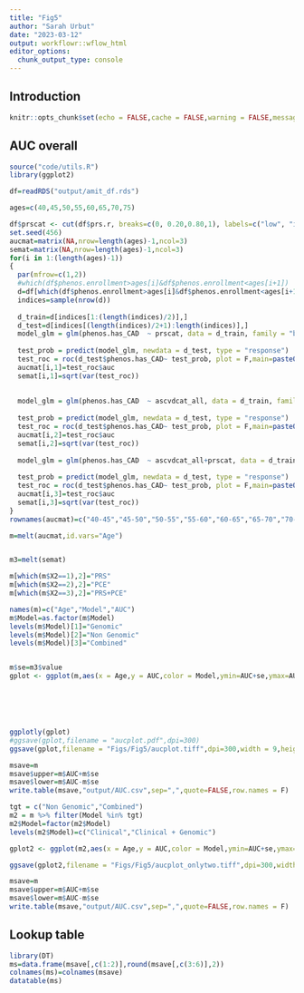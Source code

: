 ```yaml
---
title: "Fig5"
author: "Sarah Urbut"
date: "2023-03-12"
output: workflowr::wflow_html
editor_options:
  chunk_output_type: console
---
```


## Introduction

```r
knitr::opts_chunk$set(echo = FALSE,cache = FALSE,warning = FALSE,message = FALSE,fig.path = "./Figs/")

```

## AUC overall

```r
source("code/utils.R")
library(ggplot2)

df=readRDS("output/amit_df.rds")

ages=c(40,45,50,55,60,65,70,75)

df$prscat <- cut(df$prs.r, breaks=c(0, 0.20,0.80,1), labels=c("low", "intermediate","high"))
set.seed(456)
aucmat=matrix(NA,nrow=length(ages)-1,ncol=3)
semat=matrix(NA,nrow=length(ages)-1,ncol=3)
for(i in 1:(length(ages)-1))
{
  par(mfrow=c(1,2))
  #which(df$phenos.enrollment>ages[i]&df$phenos.enrollment<ages[i+1])
  d=df[which(df$phenos.enrollment>ages[i]&df$phenos.enrollment<ages[i+1]),]
  indices=sample(nrow(d))
  
  d_train=d[indices[1:(length(indices)/2)],]
  d_test=d[indices[(length(indices)/2+1):length(indices)],]
  model_glm = glm(phenos.has_CAD  ~ prscat, data = d_train, family = "binomial")
  
  test_prob = predict(model_glm, newdata = d_test, type = "response")
  test_roc = roc(d_test$phenos.has_CAD~ test_prob, plot = F,main=paste0("PRS,age",ages[i],"to",ages[i+1]))
  aucmat[i,1]=test_roc$auc
  semat[i,1]=sqrt(var(test_roc))
  
  
  model_glm = glm(phenos.has_CAD  ~ ascvdcat_all, data = d_train, family = "binomial")
  
  test_prob = predict(model_glm, newdata = d_test, type = "response")
  test_roc = roc(d_test$phenos.has_CAD~ test_prob, plot = F,main=paste0("PCE,age",ages[i],"to",ages[i+1]))
  aucmat[i,2]=test_roc$auc
  semat[i,2]=sqrt(var(test_roc))
  
  model_glm = glm(phenos.has_CAD  ~ ascvdcat_all+prscat, data = d_train, family = "binomial")
  
  test_prob = predict(model_glm, newdata = d_test, type = "response")
  test_roc = roc(d_test$phenos.has_CAD~ test_prob, plot = F,main=paste0("PCE+PRS,age",ages[i],"to",ages[i+1]))
  aucmat[i,3]=test_roc$auc
  semat[i,3]=sqrt(var(test_roc))
}
rownames(aucmat)=c("40-45","45-50","50-55","55-60","60-65","65-70","70-75")

m=melt(aucmat,id.vars="Age")


m3=melt(semat)

m[which(m$X2==1),2]="PRS"
m[which(m$X2==2),2]="PCE"
m[which(m$X2==3),2]="PRS+PCE"

names(m)=c("Age","Model","AUC")
m$Model=as.factor(m$Model)
levels(m$Model)[1]="Genomic"
levels(m$Model)[2]="Non Genomic"
levels(m$Model)[3]="Combined"


m$se=m3$value
gplot <- ggplot(m,aes(x = Age,y = AUC,color = Model,ymin=AUC+se,ymax=AUC-se))+geom_point()+geom_line(aes(group=Model,color =Model),linewidth=3)+geom_pointrange()+ylim(0.5,1)+scale_color_manual(values=c("tomato","cornflowerblue","darkorchid4"))+theme_classic(base_size = 25)+theme(axis.text.x = element_text(angle = 90))






ggplotly(gplot)
#ggsave(gplot,filename = "aucplot.pdf",dpi=300)
ggsave(gplot,filename = "Figs/Fig5/aucplot.tiff",dpi=300,width = 9,height = 7)

msave=m
msave$upper=m$AUC+m$se
msave$lower=m$AUC-m$se
write.table(msave,"output/AUC.csv",sep=",",quote=FALSE,row.names = F)
```

```r
tgt = c("Non Genomic","Combined")
m2 = m %>% filter(Model %in% tgt)
m2$Model=factor(m2$Model)
levels(m2$Model)=c("Clinical","Clinical + Genomic")

gplot2 <- ggplot(m2,aes(x = Age,y = AUC,color = Model,ymin=AUC+se,ymax=AUC-se))+geom_point()+geom_line(aes(group=Model,color =Model),linewidth=3)+geom_pointrange()+ylim(0.5,0.8)+scale_color_manual(values=c("cornflowerblue","darkorchid4"))+theme_classic(base_size = 25)+theme(axis.text.x = element_text(angle = 90))+labs(x="Age at risk estimation, years",y="AUC")

ggsave(gplot2,filename = "Figs/Fig5/aucplot_onlytwo.tiff",dpi=300,width = 9,height = 7)

msave=m
msave$upper=m$AUC+m$se
msave$lower=m$AUC-m$se
write.table(msave,"output/AUC.csv",sep=",",quote=FALSE,row.names = F)
```



## Lookup table

```r
library(DT)
ms=data.frame(msave[,c(1:2)],round(msave[,c(3:6)],2))
colnames(ms)=colnames(msave)
datatable(ms)
```
